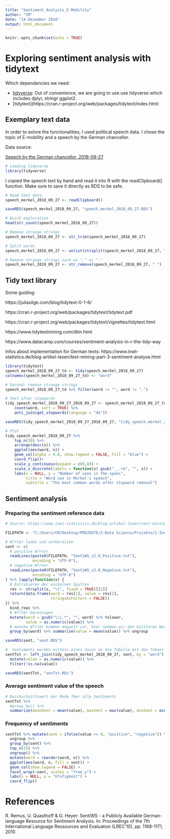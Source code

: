 ```yaml
---
title: "Sentiment_Analysis_E-Mobility"
author: "CM"
date: "14 Dezember 2018"
output: html_document
---
```


```r
knitr::opts_chunk$set(echo = TRUE)
```

# Exploring sentiment analysis with tidytext

Which dependencies we need:

* [tidyverse](https://cran.r-project.org/web/packages/tidyverse/): Out of convenience, we are going to use use tidyverse which includes dplyr, stringr ggplot2.
* [tidytext](https://cran.r-project.org/web/packages/tidytext/index.html: 

## Exemplary text data

In order to exlore the functionalities, I used political speech data. I chose the topic of E-mobility and a speech by the German chancellor. 

Data source:

[Speech by the German chancellor, 2018-09-27](https://www.bundesregierung.de/breg-de/aktuelles/rede-von-bundeskanzlerin-merkel-beim-symposium-10-jahre-elektromobilitaet-zukunft-wird-gegenwart-der-mennekes-gmbh-co-kg-am-27-september-2018-1533260)

```r
# Loading tidyverse
library(tidyverse)
```

I copied the speech text by hand and read it into R with the readClipboard() function. Make sure to save it directly as RDS to be safe.

```r
# Read text data
speech_merkel_2018_09_27 <- readClipboard() 

saveRDS(speech_merkel_2018_09_27, "speech_merkel_2018_09_27.RDS")
```

```r
# Quick exploration
head(str_count(speech_merkel_2018_09_27))
```

```r
# Remove strange strings
speech_merkel_2018_09_27 <- str_trim(speech_merkel_2018_09_27)

# Split words
speech_merkel_2018_09_27 <- unlist(strsplit(speech_merkel_2018_09_27, " ")) # Extract all from the created list

# Remove strange strings such as "," or "-"
speech_merkel_2018_09_27 <- str_remove(speech_merkel_2018_09_27, " ") 

```

## Tidy text library

Some guiding:

https://juliasilge.com/blog/tidytext-0-1-6/

https://cran.r-project.org/web/packages/tidytext/tidytext.pdf

https://cran.r-project.org/web/packages/tidytext/vignettes/tidytext.html

https://www.tidytextmining.com/dtm.html

https://www.datacamp.com/courses/sentiment-analysis-in-r-the-tidy-way

Infos about implementation for German texts:
https://www.inwt-statistics.de/blog-artikel-lesen/text-mining-part-3-sentiment-analyse.html



```r
library(tidytext)
speech_merkel_2018_09_27_td <- tidy(speech_merkel_2018_09_27)
colnames(speech_merkel_2018_09_27_td) <- "word"

# Second: remove strange strings
speech_merkel_2018_09_27_td %>% filter(word != "", word != ".")

# Text after stopwords
tidy_speech_merkel_2018_09_27_2018_09_27 <- speech_merkel_2018_09_27_td %>%
    count(word, sort = TRUE) %>%
    anti_join(get_stopwords(language = "de")) 

saveRDS(tidy_speech_merkel_2018_09_27_2018_09_27, "tidy_speech_merkel_2018_09_27_2018_09_27.RDS")

# Plot
tidy_speech_merkel_2018_09_27 %>%
    top_n(30) %>%
    arrange(desc(n)) %>% 
    ggplot(aes(word, n)) +
    geom_col(alpha = 0.8, show.legend = FALSE, fill = "blue") +
    coord_flip()+
    scale_y_continuous(expand = c(0,0)) +
    scale_x_discrete(labels = function(x) gsub("__.+$", "", x)) +
    labs(x = NULL, y = "Number of uses in the speec",
         title = "Word use in Merkel's speech",
         subtitle = "The most common words after stopword removal")

```

## Sentiment analysis

### Preparing the sentiment reference data
```r
# Source: https://www.inwt-statistics.de/blog-artikel-lesen/text-mining-part-3-sentiment-analyse.html

FILEPATH <- "C:/Users/CM/Desktop/PROJEKTE/2-Data Science/Projekte/1-Industry Sector/Transportation/Road/SentiWS_v2.0/"

# W?rter laden und vorbereiten
sent <- c(
  # positive W?rter
  readLines(paste0(FILEPATH, "SentiWS_v2.0_Positive.txt"),
            encoding = "UTF-8"),
  # negative W?rter
  readLines(paste0(FILEPATH, "SentiWS_v2.0_Negative.txt"),
            encoding = "UTF-8")
) %>% lapply(function(x) {
  # Extrahieren der einzelnen Spalten
  res <- strsplit(x, "\t", fixed = TRUE)[[1]]
  return(data.frame(word = res[1], value = res[2],
                    stringsAsFactors = FALSE))
}) %>%
  bind_rows %>%
  # W?rter bereinigen
  mutate(word = gsub("\\|.*", "", word) %>% tolower,
         value = as.numeric(value)) %>% 
  # manche W?rter kommen doppelt vor, hier nehmen wir den mittleren Wert
  group_by(word) %>% summarise(value = mean(value)) %>% ungroup

saveRDS(sent, "sent.RDS")

```

```r
#  Sentiments werden mittels eines Joins an die Tabelle mit den Tokens der Rede angef?gt
sentTxt <- left_join(tidy_speech_merkel_2018_09_27, sent, by = "word") %>% 
  mutate(value = as.numeric(value)) %>% 
  filter(!is.na(value))

saveRDS(sentTxt, "senTxt.RDs")
```


### Average sentiment value of the speech

```r
# Durchschnittswert der Rede ?ber alle Sentiments 
sentTxt %>% 
  #group_by() %>% 
  summarize(meanSent = mean(value), maxSent = max(value), minSent = min(value))
```

### Frequency of sentiments

```r
sentTxt %>% mutate(sent = ifelse(value >= 0, "positive", "negative")) %>% 
  ungroup %>% 
  group_by(sent) %>%
  top_n(25) %>%
  ungroup() %>%
  mutate(word = reorder(word, n)) %>%
  ggplot(aes(word, n, fill = sent)) +
  geom_col(show.legend = FALSE) +
  facet_wrap(~sent, scales = "free_y") +
  labs(x = NULL, y = "H?ufigkeit") +
  coord_flip()
```

# References

R. Remus, U. Quasthoff & G. Heyer: SentiWS - a Publicly Available German-language Resource for Sentiment Analysis. In: Proceedings of the 7th International Language Ressources and Evaluation (LREC'10), pp. 1168-1171, 2010
